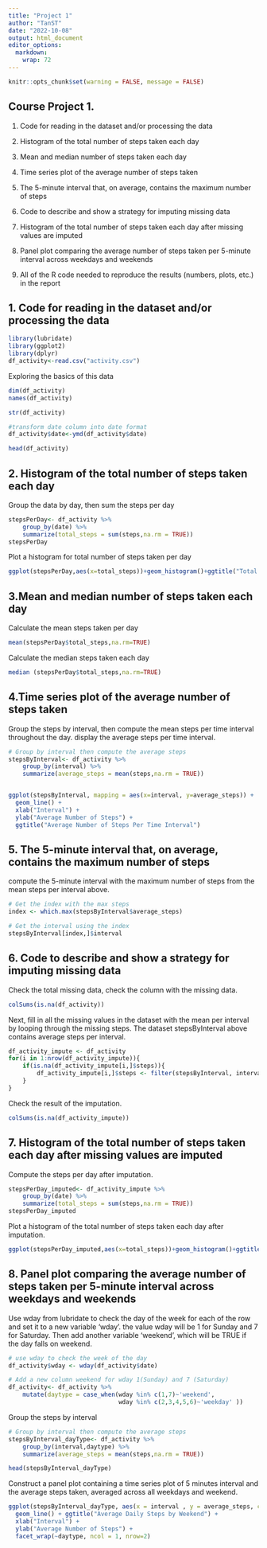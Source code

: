 ```yaml
---
title: "Project 1"
author: "TanST"
date: "2022-10-08"
output: html_document
editor_options: 
  markdown: 
    wrap: 72
---
```


```r
knitr::opts_chunk$set(warning = FALSE, message = FALSE)
```

## Course Project 1.

1.  Code for reading in the dataset and/or processing the data

2.  Histogram of the total number of steps taken each day

3.  Mean and median number of steps taken each day

4.  Time series plot of the average number of steps taken

5.  The 5-minute interval that, on average, contains the maximum number
    of steps

6.  Code to describe and show a strategy for imputing missing data

7.  Histogram of the total number of steps taken each day after missing
    values are imputed

8.  Panel plot comparing the average number of steps taken per 5-minute
    interval across weekdays and weekends

9.  All of the R code needed to reproduce the results (numbers, plots,
    etc.) in the report

## 1. Code for reading in the dataset and/or processing the data

```r
library(lubridate)
library(ggplot2)
library(dplyr)
df_activity<-read.csv("activity.csv")
```

Exploring the basics of this data

```r
dim(df_activity)
names(df_activity)

str(df_activity)

#transform date column into date format
df_activity$date<-ymd(df_activity$date)

```

```r
head(df_activity)
```

## 2. Histogram of the total number of steps taken each day

Group the data by day, then sum the steps per day

```r
stepsPerDay<- df_activity %>% 
    group_by(date) %>% 
    summarize(total_steps = sum(steps,na.rm = TRUE))
stepsPerDay
```

Plot a histogram for total number of steps taken per day

```r
ggplot(stepsPerDay,aes(x=total_steps))+geom_histogram()+ggtitle("Total number of steps taken per day")
```

## 3.Mean and median number of steps taken each day

Calculate the mean steps taken per day

```r
mean(stepsPerDay$total_steps,na.rm=TRUE)
```

Calculate the median steps taken each day

```r
median (stepsPerDay$total_steps,na.rm=TRUE)
```

## 4.Time series plot of the average number of steps taken

Group the steps by interval, then compute the mean steps per time
interval throughout the day. display the average steps per time
interval.

```r
# Group by interval then compute the average steps
stepsByInterval<- df_activity %>% 
    group_by(interval) %>% 
    summarize(average_steps = mean(steps,na.rm = TRUE))


ggplot(stepsByInterval, mapping = aes(x=interval, y=average_steps)) + 
  geom_line() +
  xlab("Interval") + 
  ylab("Average Number of Steps") + 
  ggtitle("Average Number of Steps Per Time Interval")
```

## 5. The 5-minute interval that, on average, contains the maximum number of steps

compute the 5-minute interval with the maximum number of steps from the
mean steps per interval above.

```r
# Get the index with the max steps
index <- which.max(stepsByInterval$average_steps)

# Get the interval using the index
stepsByInterval[index,]$interval

```

## 6. Code to describe and show a strategy for imputing missing data

Check the total missing data, check the column with the missing data.

```r
colSums(is.na(df_activity))
```

Next, fill in all the missing values in the dataset with the mean per
interval by looping through the missing steps. The dataset
stepsByInterval above contains average steps per interval.

```r
df_activity_impute <- df_activity
for(i in 1:nrow(df_activity_impute)){
    if(is.na(df_activity_impute[i,]$steps)){
        df_activity_impute[i,]$steps <- filter(stepsByInterval, interval==df_activity_impute[i,]$interval)$average_steps
    }
}


```

Check the result of the imputation.

```r
colSums(is.na(df_activity_impute))
```

## 7. Histogram of the total number of steps taken each day after missing values are imputed

Compute the steps per day after imputation.

```r
stepsPerDay_imputed<- df_activity_impute %>% 
    group_by(date) %>% 
    summarize(total_steps = sum(steps,na.rm = TRUE))
stepsPerDay_imputed
```

Plot a histogram of the total number of steps taken each day after
imputation.

```r
ggplot(stepsPerDay_imputed,aes(x=total_steps))+geom_histogram()+ggtitle("Total number of steps taken per day after imputation")
```

## 8. Panel plot comparing the average number of steps taken per 5-minute interval across weekdays and weekends

Use wday from lubridate to check the day of the week for each of the row
and set it to a new variable 'wday'. the value wday will be 1 for Sunday
and 7 for Saturday. Then add another variable 'weekend', which will be
TRUE if the day falls on weekend.

```r

# use wday to check the week of the day
df_activity$wday <- wday(df_activity$date)

# Add a new column weekend for wday 1(Sunday) and 7 (Saturday)
df_activity<- df_activity %>% 
    mutate(daytype = case_when(wday %in% c(1,7)~'weekend',
                               wday %in% c(2,3,4,5,6)~'weekday' ))

```

Group the steps by interval

```r
# Group by interval then compute the average steps
stepsByInterval_dayType<- df_activity %>% 
    group_by(interval,daytype) %>% 
    summarize(average_steps = mean(steps,na.rm = TRUE))

head(stepsByInterval_dayType)
```

Construct a panel plot containing a time series plot of 5 minutes
interval and the average steps taken, averaged across all weekdays and
weekend.

```r
ggplot(stepsByInterval_dayType, aes(x = interval , y = average_steps, color = daytype)) + 
  geom_line() + ggtitle("Average Daily Steps by Weekend") + 
  xlab("Interval") + 
  ylab("Average Number of Steps") +
  facet_wrap(~daytype, ncol = 1, nrow=2) 
```
